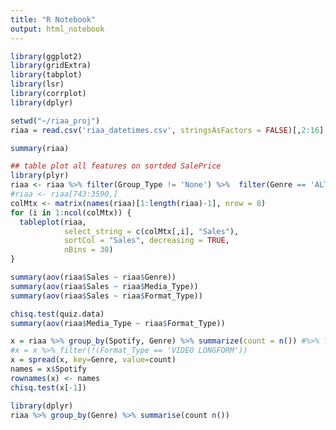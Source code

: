 ```yaml
---
title: "R Notebook"
output: html_notebook
---
```


```r
library(ggplot2)
library(gridExtra)
library(tabplot)
library(lsr)
library(corrplot)
library(dplyr)

setwd("~/riaa_proj")
riaa = read.csv('riaa_datetimes.csv', stringsAsFactors = FALSE)[,2:16]
```

```r
summary(riaa)
```

```r
## table plot all features on sortded SalePrice
library(plyr)
riaa <- riaa %>% filter(Group_Type != 'None') %>%  filter(Genre == 'ALTERNATIVE' | Genre == 'POP' | Genre == 'ROCK' | Genre == 'R&B/HIP HOP') %>% arrange(Genre)
#riaa <- riaa[743:3590,]
colMtx <- matrix(names(riaa)[1:length(riaa)-1], nrow = 8)
for (i in 1:ncol(colMtx)) {
  tableplot(riaa, 
            select_string = c(colMtx[,i], "Sales"), 
            sortCol = "Sales", decreasing = TRUE, 
            nBins = 30)
}
```

```r
summary(aov(riaa$Sales ~ riaa$Genre))
summary(aov(riaa$Sales ~ riaa$Media_Type))
summary(aov(riaa$Sales ~ riaa$Format_Type))

chisq.test(quiz.data)
summary(aov(riaa$Media_Type ~ riaa$Format_Type))
```

```r
x = riaa %>% group_by(Spotify, Genre) %>% summarize(count = n()) #%>% filter(Genre == 'ALBUM' | Genre == 'SINGLE')
#x = x %>% filter(!(Format_Type == 'VIDEO LONGFORM'))
x = spread(x, key=Genre, value=count)
names = x$Spotify
rownames(x) <- names
chisq.test(x[-1])
```

```r
library(dplyr)
riaa %>% group_by(Genre) %>% summarise(count n())
```


